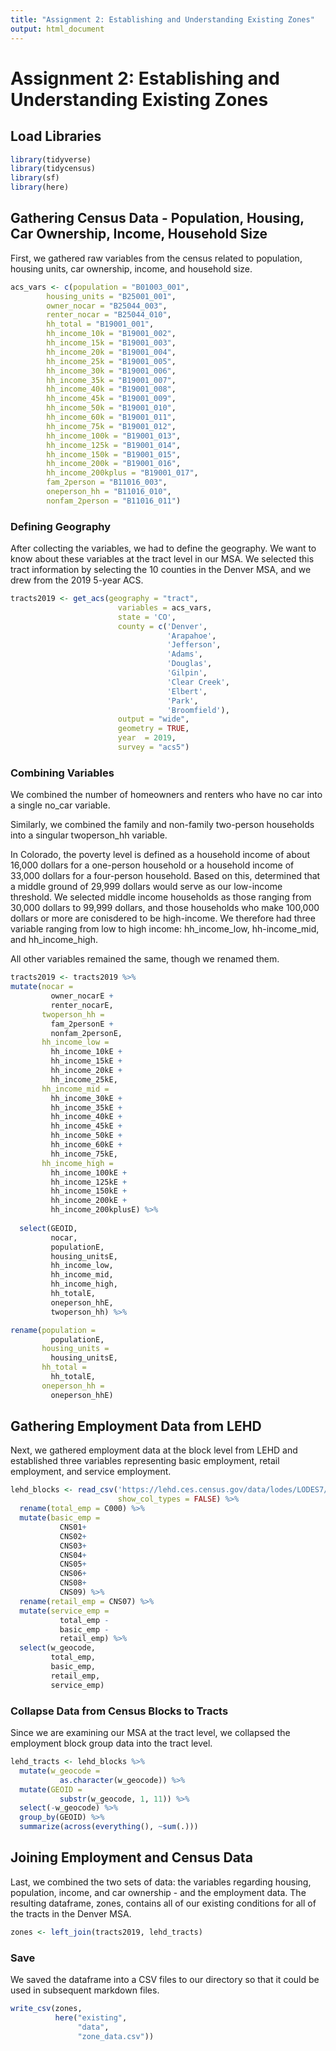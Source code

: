 ```yaml
---
title: "Assignment 2: Establishing and Understanding Existing Zones"
output: html_document
---
```

# Assignment 2: Establishing and Understanding Existing Zones

## Load Libraries

```r
library(tidyverse)
library(tidycensus)
library(sf)
library(here)
```

## Gathering Census Data - Population, Housing, Car Ownership, Income, Household Size

First, we gathered raw variables from the census related to population, housing units, car ownership, income, and household size. 

```r
acs_vars <- c(population = "B01003_001", 
        housing_units = "B25001_001", 
        owner_nocar = "B25044_003",
        renter_nocar = "B25044_010",
        hh_total = "B19001_001",
        hh_income_10k = "B19001_002",
        hh_income_15k = "B19001_003",
        hh_income_20k = "B19001_004",
        hh_income_25k = "B19001_005",
        hh_income_30k = "B19001_006",
        hh_income_35k = "B19001_007",
        hh_income_40k = "B19001_008",
        hh_income_45k = "B19001_009",
        hh_income_50k = "B19001_010",
        hh_income_60k = "B19001_011",
        hh_income_75k = "B19001_012",
        hh_income_100k = "B19001_013",
        hh_income_125k = "B19001_014",
        hh_income_150k = "B19001_015",
        hh_income_200k = "B19001_016",
        hh_income_200kplus = "B19001_017",
        fam_2person = "B11016_003",
        oneperson_hh = "B11016_010",
        nonfam_2person = "B11016_011")
```

### Defining Geography

After collecting the variables, we had to define the geography. We want to know about these variables at the tract level in our MSA. We selected this tract information by selecting the 10 counties in the Denver MSA, and we drew from the 2019 5-year ACS. 


```r
tracts2019 <- get_acs(geography = "tract", 
                        variables = acs_vars,
                        state = 'CO',
                        county = c('Denver', 
                                   'Arapahoe', 
                                   'Jefferson', 
                                   'Adams', 
                                   'Douglas', 
                                   'Gilpin', 
                                   'Clear Creek', 
                                   'Elbert', 
                                   'Park', 
                                   'Broomfield'),
                        output = "wide",
                        geometry = TRUE,
                        year  = 2019,
                        survey = "acs5")
```

### Combining Variables

We combined the number of homeowners and renters who have no car into a single no_car variable. 

Similarly, we combined the family and non-family two-person households into a singular twoperson_hh variable.

In Colorado, the poverty level is defined as a household income of about 16,000 dollars for a one-person household or a household income of 33,000 dollars for a four-person household. Based on this, determined that a middle ground of 29,999 dollars would serve as our low-income threshold. We selected middle income households as those ranging from 30,000 dollars to 99,999 dollars, and those households who make 100,000 dollars or more are conisdered to be high-income. We therefore had three variable ranging from low to high income: hh_income_low, hh-income_mid, and hh_income_high.

All other variables remained the same, though we renamed them. 

```r
tracts2019 <- tracts2019 %>%
mutate(nocar = 
         owner_nocarE + 
         renter_nocarE,
       twoperson_hh = 
         fam_2personE + 
         nonfam_2personE,
       hh_income_low = 
         hh_income_10kE + 
         hh_income_15kE + 
         hh_income_20kE + 
         hh_income_25kE,
       hh_income_mid = 
         hh_income_30kE + 
         hh_income_35kE + 
         hh_income_40kE + 
         hh_income_45kE +
         hh_income_50kE + 
         hh_income_60kE + 
         hh_income_75kE,
       hh_income_high = 
         hh_income_100kE +
         hh_income_125kE + 
         hh_income_150kE + 
         hh_income_200kE + 
         hh_income_200kplusE) %>%
  
  select(GEOID, 
         nocar,
         populationE, 
         housing_unitsE, 
         hh_income_low, 
         hh_income_mid, 
         hh_income_high, 
         hh_totalE, 
         oneperson_hhE,
         twoperson_hh) %>%

rename(population = 
         populationE,
       housing_units = 
         housing_unitsE,
       hh_total = 
         hh_totalE,
       oneperson_hh = 
         oneperson_hhE)
```


## Gathering Employment Data from LEHD

Next, we gathered employment data at the block level from LEHD and established three variables representing basic employment, retail employment, and service employment. 

```r
lehd_blocks <- read_csv('https://lehd.ces.census.gov/data/lodes/LODES7/co/wac/co_wac_S000_JT00_2019.csv.gz', 
                        show_col_types = FALSE) %>%
  rename(total_emp = C000) %>%
  mutate(basic_emp = 
           CNS01+
           CNS02+
           CNS03+
           CNS04+
           CNS05+
           CNS06+
           CNS08+
           CNS09) %>%
  rename(retail_emp = CNS07) %>%
  mutate(service_emp = 
           total_emp - 
           basic_emp - 
           retail_emp) %>%
  select(w_geocode, 
         total_emp, 
         basic_emp, 
         retail_emp, 
         service_emp)
```

### Collapse Data from Census Blocks to Tracts

Since we are examining our MSA at the tract level, we collapsed the employment block group data into the tract level. 

```r
lehd_tracts <- lehd_blocks %>%
  mutate(w_geocode = 
           as.character(w_geocode)) %>%
  mutate(GEOID = 
           substr(w_geocode, 1, 11)) %>%
  select(-w_geocode) %>%
  group_by(GEOID) %>%
  summarize(across(everything(), ~sum(.)))
```

## Joining Employment and Census Data

Last, we combined the two sets of data: the variables regarding housing, population, income, and car ownership - and the employment data. The resulting dataframe, zones, contains all of our existing conditions for all of the tracts in the Denver MSA. 

```r
zones <- left_join(tracts2019, lehd_tracts)
```

### Save 

We saved the dataframe into a CSV files to our directory so that it could be used in subsequent markdown files.

```r
write_csv(zones,
          here("existing", 
               "data", 
               "zone_data.csv"))
```

